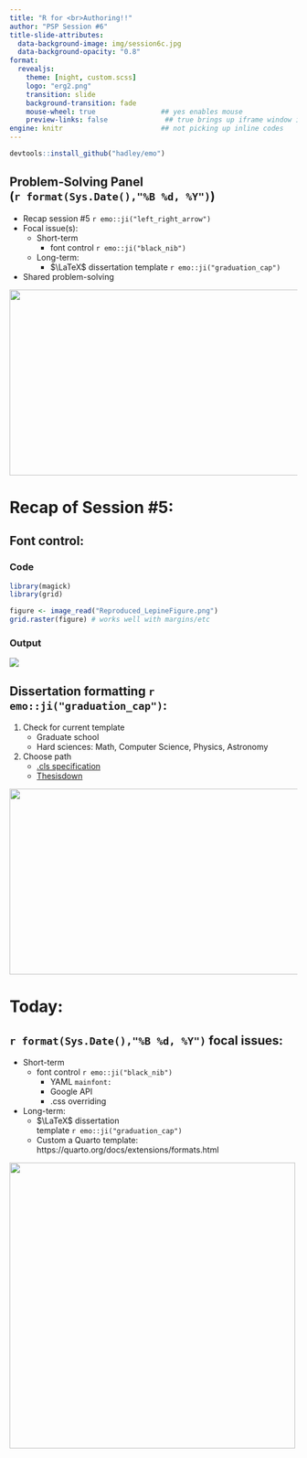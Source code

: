 ```yaml
---
title: "R for <br>Authoring!!"
author: "PSP Session #6"
title-slide-attributes: 
  data-background-image: img/session6c.jpg
  data-background-opacity: "0.8"
format:
  revealjs:
    theme: [night, custom.scss]
    logo: "erg2.png"
    transition: slide
    background-transition: fade
    mouse-wheel: true                ## yes enables mouse
    preview-links: false              ## true brings up iframe window instead of "site"
engine: knitr                        ## not picking up inline codes
---
```


```r
devtools::install_github("hadley/emo")
```

## Problem-Solving Panel <br>(`r format(Sys.Date(),"%B %d, %Y")`)

::: {layout="[80,20]"}
::: first-column
-   Recap session #5 `r emo::ji("left_right_arrow")`
-   Focal issue(s):
    -   Short-term
        -   font control `r emo::ji("black_nib")`
    -   Long-term:
        -   $\LaTeX$ dissertation template `r emo::ji("graduation_cap")`
-   Shared problem-solving
:::

::: second-column
:::
:::

![](img/title5.JPG){.absolute top="170" right="0" width="550" height="325"}

# Recap of Session #5:

## Font control:

::: panel-tabset
### Code

```r
library(magick)
library(grid)

figure <- image_read("Reproduced_LepineFigure.png")
grid.raster(figure) # works well with margins/etc

```

### Output

![](img/academicpaperimage.JPG){fig-align="center"}

:::

## Dissertation formatting `r emo::ji("graduation_cap")`:

1. Check for current template
    + Graduate school
    + Hard sciences: Math, Computer Science, Physics, Astronomy
2. Choose path
    + [.cls specification](https://tysonbarrett.com/jekyll/update/2018/02/11/r_dissertation/)
    + [Thesisdown](https://github.com/ismayc/thesisdown)

![](https://embracethechaos.com/wp-content/uploads/2015/11/shutterstock_115238050-768x515-1.jpg){.absolute bottom="0" right="0" width="550" height="325"}

# Today:

## `r format(Sys.Date(),"%B %d, %Y")` focal issues:

-   Short-term
    -   font control `r emo::ji("black_nib")`  
          - YAML `mainfont:`
          - Google API
          - .css overriding
-   Long-term:
    -   $\LaTeX$ dissertation <br>template `r emo::ji("graduation_cap")`
    - Custom a Quarto template: https://quarto.org/docs/extensions/formats.html
        
![](https://upload.wikimedia.org/wikipedia/commons/thumb/9/9c/Magnifying_glass_CC0.svg/1200px-Magnifying_glass_CC0.svg.png){.absolute bottom="50" right="0" height="500"}



